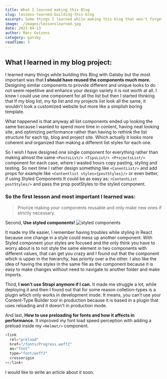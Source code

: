 ```yaml
---
title: What I learned making this Blog
slug: lessons-learned-building-this-blog
excerpt: Some things I learned while making this blog that won't forget.
image: ./images/lessonslearned.jpg
date: 2021-04-13
author: Marc Gotzens
category: gatsby
readTime: 3
---
```


## What I learned in my blog project:

I learned many things while building this Blog with Gatsby but the most important was that **I should have reused the components much more.**
Designing similar components to provide different and unique looks to do not seem repetitive and enhance your design variety it is not worth at all.
I knew I could use one component for all the list but then I started thinking that If my blog list, my tip list and my projects list look all the same, it wouldn’t look a customized website but more like a simplish boring template.

What happened is that anyway all list components ended up looking the same because I wanted to spend more time in content, having neat looking site, and optimizing performance rather than having to rethink the list structure for each tip, blog and project site. Which actually it looks more coherent and organized than making a different list styles for each one.

So I wish I have designed one single component for everything rather than making almost the same `<PostsList/> <TipsList/> <ProjectsList/>` component for each case, where I wasted hours copy pasting, styling and testing.
So next time I rather design something like `<ConentList/>` and add props for example like `<Contentlist styles={postStyles}/>` or even better, if using Styled Components It could be as easy as: `<ContentList postStyles/>` and pass the prop postStyles to the styled component.

### So the first lesson and most important I learned was:

<blockquote display="info">
  Priorize making your components reusable and only make new ones if strictly
  necessary.
</blockquote>

Second, **Use styled components!**
![styled components](./images/styled.png)

It made my life easier, I remember having troubles while styling in React because one change in a style could mess up another component. With Styled component your styles are focused and the only think you have to worry about is to not style the same element in two components with different values, that can get you crazy and I found out that the component which is upper in the hierarchy, has priority over a the other.
I also like the idea of having the styles in the same file as the component because it is easy to make changes without need to navigate to another folder and make imports.

Third, **I won’t use Strapi anymore if I can.** It made me struggle a lot, while deploying it and then I found out that for some reason colletion-types is a plugin which only works in development mode.
It means, you can’t use your Content-Type Builder tool in production because it is based in a plugin that uses reloading and it doesn't in production mode.

And last, **How to use preloading for fonts and how it affects in performance.**
It improved my font load speed perception with adding a preload inside my `<Helmet/>` component.

```js
<link
  rel="preload"
  href="/fonts/Progress.woff2"
  as="font"
  type="font/woff2"
  crossorigin
></link>
```

I would like to write an article about it soon.
